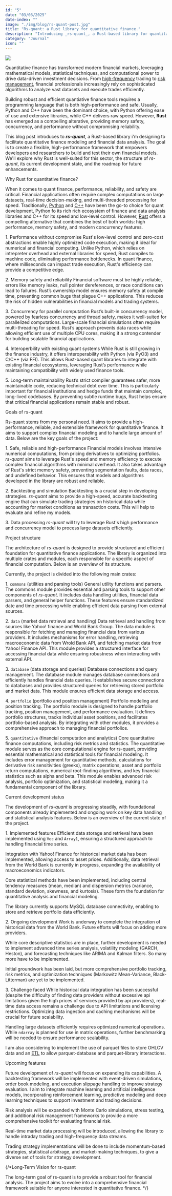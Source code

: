 ```yaml
---
id: "5"
date: "03/03/2025"
date-index: ""
image: "./img/blog/rs-quant-post.jpg"
title: "Rs-quant: a Rust library for quantitative finance."
description: "Introducing _rs-quant_, a Rust-based library for quantitative finance. Exploring its motivation, architecture, development progress, adn future roadmap."
category: "Journal"
icon: ""
---
```



<img src="../img/blog/rs-quant-post.jpg" className="rounded-[10px]" />


Quantitative finance has transformed modern financial markets, leveraging mathematical models, statistical techniques, and computational power to drive data-driven investment decisions.
From [high-frequency](https://it.wikipedia.org/wiki/High-frequency_trading) trading to [risk management](https://en.wikipedia.org/wiki/Financial_risk_management), financial professionals increasingly rely on sophisticated algorithms to analyze vast datasets and execute trades efficiently.

Building robust and efficient quantiative finance tools requires a programming language that is both high-performance and safe. Usually, Python and C++ have been the dominant choice, with Python offering ease of use and extensive libraries, while C++ delivers raw speed. However, **Rust** has emerged as a compelling alterative, providing memory safety, concurrency, and performance without compromising reliability.

This blog post introduces to **_rs-quant_**, a Rust-based library i'm designing to facilitate quantitative finance modeling and financial data analysis. The goal is to create a flexible, high-performance framework that empowers developers and researchers to build and test their own financial models. We'll explore why Rust is well-suited for this sector, the structure of _rs-quant_, its current development state, and the roadmap for future enhancements.

<MdxH3>Why Rust for quantitative finance?</MdxH3>

When it comes to quant finance, performance, reliability, and safety are critical. Financial applications often require complex computations on large datasets, real-time decision-making, and multi-threaded processing for speed. Traditionally, [Python](https://en.wikipedia.org/wiki/Python_(programming_language)) and [C++](https://it.wikipedia.org/wiki/C++) have been the go-to choice for quant development, Python fo its rich rich ecosystem of finance and data analysis libraries and C++ for its speed and low-level control. However, [Rust](https://en.wikipedia.org/wiki/Rust_(programming_language)) offers a compelling alternative that combines the best of both worlds: high performance, memory safety, and modern concurrency features.

<ListItem>1. Performance without compromise</ListItem>
Rust's low-level control and zero-cost abstractions enable highly optimized code execution, making it ideal for numerical and financial computing. Unlike Python, which relies on intrepreter overhead and external libraries for speed, Rust compiles to machine code, eliminating performance bottlenecks. In quant finance, where milliseconds can impact trade execution, Rust's efficiency can provide a competitive edge.

<ListItem>2. Memory safety and reliability</ListItem>
Financial software must be highly reliable, errors like memory leaks, null pointer dereferences, or race conditions can lead to failures. Rust’s ownership model ensures memory safety at compile time, preventing common bugs that plague C++ applications. This reduces the risk of hidden vulnerabilities in financial models and trading systems.  

<ListItem>3. Concurrency for parallel computation</ListItem>
Rust’s built-in concurrency model, powered by fearless concurrency and thread safety, makes it well-suited for parallelized computations. Large-scale financial simulations often require multi-threading for speed. Rust’s approach prevents data races while allowing efficient use of multiple CPU cores, making it a strong contender for building scalable financial applications.

<ListItem>4. Interoperbility with existing quant systems</ListItem>
While Rust is still growing in the finance industry, it offers interoperability with Python (via PyO3) and C/C++ (via FFI). This allows Rust-based quant libraries to integrate with existing financial ecosystems, leveraging Rust’s performance while maintaining compatibility with widely used finance tools.

<ListItem>5. Long-term maintainability</ListItem>
Rust’s strict compiler guarantees safer, more maintainable code, reducing technical debt over time. This is particularly important for financial institutions and hedge funds that maintain complex, long-lived codebases. By preventing subtle runtime bugs, Rust helps ensure that critical financial applications remain stable and robust.

<MdxH3>Goals of rs-quant</MdxH3>

Rs-quant stems from my personal need. It aims to provide a high-performance, reliable, and extensible framework for quantitative finance. It aims to support complex financial modeling and to handle large amount of data.
Below are the key goals of the project:

<ListItem>1. Safe, reliable and high-performance</ListItem>
Financial models involves intensive numerical computations, from pricing derivatives to optimizing portfolios. _rs-quant_ aims to leverage Rust's speed and memory efficiency to execute complex financial algorithms with minimal overhead. It also takes advantage of Rust's strict memory safety, preventing segmentation faults, data races, and undefined behavior. This ensures that models and algorithms developed in the library are robust and reliable.

<ListItem>2. Backtesting and simulation</ListItem>
Backtesting is a crucial step in developing strategies. _rs-quant_ aims to provide a high-speed, accurate backtesting engine that can simulate trading strategies on historical data while accounting for market conditions as transaction costs. This will help to evaluate and refine my models.

<ListItem>3. Data processing</ListItem>
_rs-quant_ will try to leverage Rust's high performance and concurrency model to process large datasets efficiently. 

<MdxH3>Project structure</MdxH3>

The architecture of _rs-quant_ is designed to provide structured and efficient foundation for quantitative finance applications. The library is organized into multiple crates and modules, each responsible for a specific aspect of financial computation. Below is an overview of its structure.

Currently, the project is divided into the following main crates:

<ListItem>1. `commons` (utilities and parsing tools)</ListItem> 
General utility functions and parsers. The commons module provides essential and parsing tools to support other components of _rs-quant_. It includes data handling utilities, financial data parsers, and general helper functions. These features ensure standardized date and time processing while enabling efficient data parsing from external sources.

<ListItem>2. `data` (market data retrieval and handling)</ListItem> 
Data retrieval and handling from sources like Yahoo! finance and World Bank Group. The data module is responsible for fetching and managing financial data from various providers. It includes mechanisms for error handling, retrieving macroeconomic data from Wrold Bank API, and fetching market data from Yahoo! Finance API. This module provides a structured interface for accessing financial data while ensuring robustness when interacting with external API.

<ListItem>3. `database` (data storage and queries)</ListItem> 
Database connections and query management. The database module manages database connections and efficiently handles financial data queries. It establishes secure connections to databases and provides structured queries for retrieving stored portfolio and market data. This module ensures efficient data storage and access.

<ListItem>4. `portfolio` (portfolio and position management)</ListItem> 
Portfolio modeling and position tracking. The portfolio module is designed to handle portfolio tracking, position management, and performance evaluation. It defines portfolio structures, tracks individual asset positions, and facilitates portfolio-based analysis. By integrating with other modules, it provides a comprehensive approach to managing financial portfolios.

<ListItem>5. `quantitative` (financial computation and analytics)</ListItem> 
Core quantitative finance computations, including risk metrics and statistics. The quantitative module serves as the core computational engine for rs-quant, providing essential mathematical and statistical tools for financial modeling. It includes error management for quantitative methods, calculations for derivative risk sensitivities (greeks), matrix operations, asset and portfolio return computations, numerical root-finding algorithms, and key financial statistics such as alpha and beta. This module enables advanced risk analysis, portfolio optimization, and statistical modeling, making it a fundamental component of the library. 

<MdxH3>Current development status</MdxH3>

The development of _rs-quant_ is progressing steadily, with foundational components already implemented and ongoing work on key data handling and statistical analysis features. Below is an overview of the current state of the project.

<ListItem>1. Implemented features</ListItem>
Efficient data storage and retrieval have been implemented using `Vec` and `Array1`, ensuring a structured approach to handling financial time series.

Integration with Yahoo! Finance for historical market data has been implemented, allowing access to asset prices. Additionally, data retrieval from the World Bank is currently in progress, expanding the availability of macroeconomics indicators. 

Core statistical methods have been implemented, including central tendency measures (mean, median) and dispersion metrics (variance, standard deviation, skewness, and kurtosis). These form the foundation for quantitative analysis and financial modeling. 

The library currently supports MySQL database connectivity, enabling to store and retrieve portfolio data efficiently. 

<ListItem>2. Ongoing development</ListItem>
Work is underway to complete the integration of historical data from the World Bank. Future efforts will focus on adding more providers.

While core descriptive statistics are in place, further development is needed to implement advanced time series analysis, volatility modeling (GARCH, Heston), and forecasting techniques like ARIMA and Kalman filters. So many more have to be implemented.

Initial groundwork has been laid, but more comprehensive portfolio tracking, risk metrics, and optimization techniques (Markowitz Mean-Variance, Black-Litterman) are yet to be implemented.

<ListItem>3. Challenge faced</ListItem>
While historical data integration has been successful (despite the difficulty of finding data providers without excessive api limitations given the high prices of services provided by api providers), real-time data access remains a challenge due to API limitations and licensing restrictions. Optimizing data ingestion and caching mechanisms will be crucial for future scalability.  

Handling large datasets efficiently requires optimized numerical operations. While `ndarray` is planned for use in matrix operations, further benchmarking will be needed to ensure performance scalability.

I am also considering to implement the use of parquet files to store OHLCV data and an [ETL](https://en.wikipedia.org/wiki/Extract,_transform,_load) to allow parquet-database and parquet-library interactions.

<MdxH3>Upcoming features</MdxH3>

Future development of _rs-quant_ will focus on expanding its capabilities. A backtesting framework will be implemented with event-driven simulations, order book modeling, and execution slippage handling to improve strategy evaluation. I aim to integrate machine learning and artificial intelligence models, incorporating reinforcement learning, predictive modeling and deep learning techniques to support investment and trading decisions.

Risk analysis will be expanded with Monte Carlo simulations, stress testing, and additional risk management frameworks to provide a more comprehensive toolkit for evaluating financial risk. 

Real-time market data processing will be introduced, allowing the library to handle intraday trading and high-frequency data streams.

Trading strategy implementations will be done to include momentum-based strategies, statistical arbitrage, and market-making techniques, to give a diverse set of tools for strategy development.


{/*<MdxH3>Long-Term Vision for rs-quant</MdxH3>

The long-term goal of rs-quant is to provide a robust tool for financial analysis. The project aims to evolve into a comprehensive financial framework suitable for anyone interested in quantitative finance.
*/}
